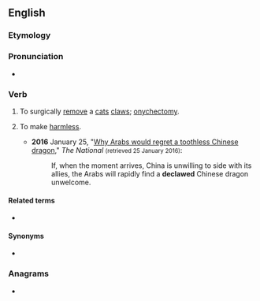 ==English==

===Etymology===
{{prefix|en|de|claw}}

===Pronunciation===
* {{a|UK}} {{IPA|en|/diːˈklɔː/}}

===Verb===
{{en-verb}}

# To surgically [[remove]] a [[cat]]s [[claw]]s; [[onychectomy]].
# {{lb|en|figuratively}} To make [[harmless]].
#* '''2016''' January 25, "[http://www.thenational.ae/opinion/comment/why-arabs-would-regret-a-toothless-chinese-dragon Why Arabs would regret a toothless Chinese dragon]," ''The National'' <small>(retrieved 25 January 2016)</small>:
#*: If, when the moment arrives, China is unwilling to side with its allies, the Arabs will rapidly find a '''declawed''' Chinese dragon unwelcome.

====Related terms====
* {{l|en|declawing}}

====Synonyms====
* {{l|en|onychectomy}}

===Anagrams===
* {{anagrams|en|a=acdelw|clawed}}